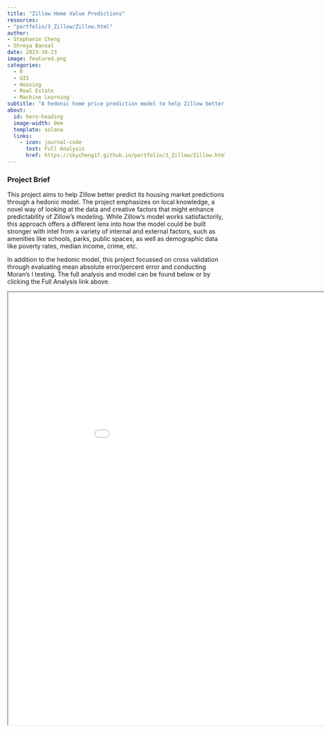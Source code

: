 ```yaml
---
title: "Zillow Home Value Predictions"
resources: 
- "portfolio/3_Zillow/Zillow.html"
author: 
- Stephanie Cheng
- Shreya Bansal
date: 2023-10-23
image: featured.png
categories:
  - R
  - GIS
  - Housing
  - Real Estate
  - Machine Learning
subtitle: "A hedonic home price prediction model to help Zillow better predict housing value"
about:
  id: hero-heading
  image-width: 0em
  template: solana
  links:
    - icon: journal-code
      text: Full Analysis
      href: https://skycheng17.github.io/portfolio/3_Zillow/Zillow.html  
---
```


### Project Brief

This project aims to help Zillow better predict its housing market predictions through a hedonic model. The project emphasizes on local knowledge, a novel way of looking at the data and creative factors that might enhance predictability of Zillow’s modeling. While Zillow's model works satisfactorily, this approach offers a different lens into how the model could be built stronger with intel from a variety of internal and external factors, such as amenities like schools, parks, public spaces, as well as demographic data like poverty rates, median income, crime, etc.

In addition to the hedonic model, this project focussed on cross validation through evaluating mean absolute error/percent error and conducting Moran's I testing. The full analysis and model can be found below or by clicking the Full Analysis link above.

<iframe src="Zillow.html" width="1000" height="1000">
  <p>Hi SOF</p>
</iframe>



